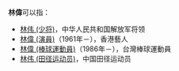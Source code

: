 '''林偉'''可以指：
*[[林伟_(少将)|林伟 (少将)]]，中华人民共和国解放军将领
*[[林偉_(演員)|林偉 (演員)]]（1961年－），香港藝人
*[[林偉_(棒球運動員)|林偉 (棒球運動員)]]（1986年－），台灣棒球運動員
*[[林伟_(田径运动员)|林伟 (田径运动员)]]，中国田径运动员
{{Disambig|Cat=二字林姓人名消歧义}}